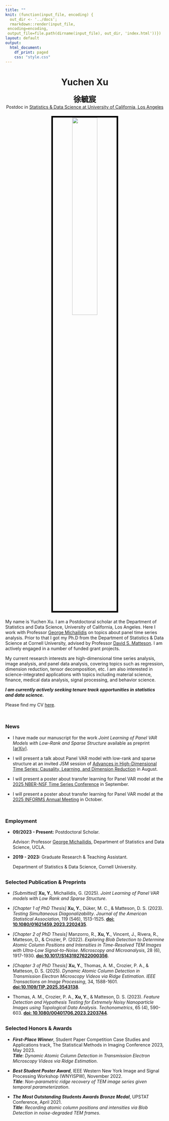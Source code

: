 ```yaml
---
title: ""
knit: (function(input_file, encoding) {
  out_dir <- '../docs';
  rmarkdown::render(input_file,
 encoding=encoding,
 output_file=file.path(dirname(input_file), out_dir, 'index.html'))})
layout: default
output:
  html_document:
    df_print: paged
    css: "style.css"
---
```


<center> <h1>Yuchen Xu</h1> </center>
<center><span style="font-family:STKaiti"><font size="5"> __徐毓宸__</font></span></center>

<center>
Postdoc in [Statistics & Data Science at University of California, Los Angeles](https://statistics.ucla.edu/)
</center>

</div>
<div style="margin-bottom:20px;">
</div>

<center>
<img src="../assets/imgs/Xu_Yuchen.jpg" style="width:40%;
border:5px solid; border-color:black">
</center>

</div>
<div style="margin-bottom:20px;">
</div>

My name is Yuchen Xu. I am a Postdoctoral scholar at the Department of Statistics and Data Science, University of California, Los Angeles. Here I work with Professor [George Michailidis](https://georgemichailidis.github.io/) on topics about panel time series analysis. Prior to that I got my Ph.D from the Department of Statistics & Data Science at Cornell University, advised by Professor [David S. Matteson](https://davidsmatteson.com/). I am actively engaged in a number of funded grant projects.

My current research interests are high-dimensional time series analysis, image analysis, and panel data analysis, covering topics such as regression, dimension reduction, tensor decomposition, etc. I am also interested in science-integrated applications with topics including material science, finance, medical data analysis, signal processing, and behavior science.

___I am currently actively seeking tenure track opportunities in statistics and data science.___

Please find my CV [here](https://github.com/XycYuchenXu/YuchenXu/raw/main/assets/cv_yuchen.pdf).

</div>
<div style="margin-bottom:50px;">
</div>

### News

* I have made our manuscript for the work _Joint Learning of Panel VAR Models with Low-Rank and Sparse Structure_ available as preprint [[arXiv]](https://doi.org/10.1080/01621459.2023.2202435).

* I will present a talk about Panel VAR model with low-rank and sparse structure at an invited JSM session of [Advances in High-Dimensional Time Series: Causality, Learning, and Dimension Reduction](https://ww3.aievolution.com/JSMAnnual2025/Events/viewEv?ev=1761) in August.

* I will present a poster about transfer learning for Panel VAR model at the [2025 NBER-NSF Time Series Conference](https://econweb.rutgers.edu/nswanson/Main-nbernsf.html) in September.

* I will present a poster about transfer learning for Panel VAR model at the [2025 INFORMS Annual Meeting](https://meetings.informs.org/wordpress/annual/) in October.

</div>
<div style="margin-bottom:50px;">
</div>

### Employment

* __09/2023 - Present:__ Postdoctoral Scholar.

  Advisor: Professor [George Michailidis](https://georgemichailidis.github.io/), Department of Statistics and Data Science, UCLA.


* __2019 - 2023:__ Graduate Research & Teaching Assistant.
  
  Department of Statistics & Data Science, Cornell University.

</div>
<div style="margin-bottom:30px;">
</div>

### Selected Publication & Preprints

* _[Submitted]_ __Xu, Y.__, Michailidis, G. (2025). _Joint Learning of Panel VAR models with Low Rank and Sparse Structure_.

* _[Chapter 1 of PhD Thesis]_ __Xu, Y.__, Düker, M. C., \& Matteson, D. S. (2023). _Testing Simultaneous Diagonalizability_. _Journal of the American Statistical Association_, 119 (546), 1513-1525. [__doi: 10.1080/01621459.2023.2202435__](https://doi.org/10.1080/01621459.2023.2202435).

* _[Chapter 2 of PhD Thesis]_ Manzorro, R., __Xu, Y.__, Vincent, J., Rivera, R., Matteson, D., \& Crozier, P. (2022). _Exploring Blob Detection to Determine Atomic Column Positions and Intensities in Time-Resolved TEM Images with Ultra-Low Signal-to-Noise_. _Microscopy and Microanalysis_, 28 (6), 1917-1930. [__doi:10.1017/S1431927622000356__](https://doi.org/10.1017/S1431927622000356).

* _[Chapter 3 of PhD Thesis]_ __Xu, Y.__, Thomas, A. M., Crozier, P. A., \& Matteson, D. S. (2025). _Dynamic Atomic Column Detection in Transmission Electron Microscopy Videos via Ridge Estimation_. _IEEE Transactions on Image Processing_, 34, 1588-1601. [__doi:10.1109/TIP.2025.3543138__](https://doi.org/10.1109/tip.2025.3543138).

* Thomas, A. M., Crozier, P. A., __Xu, Y.__, \& Matteson, D. S. (2023). _Feature Detection and Hypothesis Testing for Extremely Noisy Nanoparticle Images using Topological Data Analysis_. _Techonometrics_, 65 (4), 590-603. [__doi: 10.1080/00401706.2023.2203744__](https://doi.org/10.1080/00401706.2023.2203744).

</div>
<div style="margin-bottom:30px;">
</div>

### Selected Honors & Awards

* *__First-Place Winner__*, Student Paper Competition Case Studies and Applications track, The Statistical Methods in Imaging Conference 2023, May 2023.  
*__Title__*: *Dynamic Atomic Column Detection in Transmission Electron Microscopy Videos via Ridge Estimation*.

* *__Best Student Poster Award__*, IEEE Western New York Image and Signal Processing Workshop (WNYISPW), November 2022.  
*__Title__*: *Non-parametric ridge recovery of TEM image series given temporal parameterization*.

* *__The Most Outstanding Students Awards Bronze Medal__*, UPSTAT Conference, April 2021.  
*__Title__*: *Recording atomic column positions and intensities via Blob Detection in noise-degraded TEM frames*.

